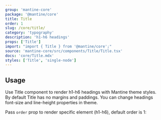 ```yaml
---
group: 'mantine-core'
package: '@mantine/core'
title: Title
order: 1
slug: /core/title/
category: 'typography'
description: 'h1-h6 headings'
props: ['Title']
import: "import { Title } from '@mantine/core';"
source: 'mantine-core/src/components/Title/Title.tsx'
docs: 'core/Title.mdx'
styles: ['Title', 'single-node']
---
```



## Usage

Use Title component to render h1-h6 headings with Mantine theme styles.
By default Title has no margins and paddings.
You can change headings font-size and line-height properties in <GatsbyLink to="/pages/theming/">theme</GatsbyLink>.

Pass `order` prop to render specific element (h1-h6), default order is 1:

<Demo data={TitleDemos.usage} />
